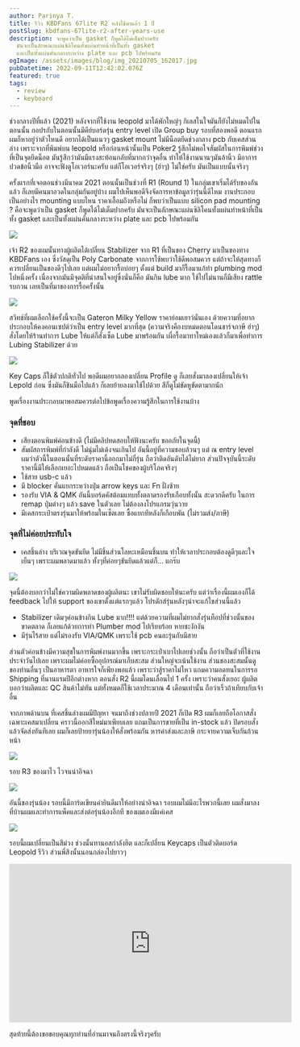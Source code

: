 ```yaml
---
author: Parinya T.
title: รีวิว KBDFans 67lite R2 หลังใช้มาแล้ว 1 ปี
postSlug: kbdfans-67lite-r2-after-years-use
description: จะพูดว่าเป็น gasket ก็พูดได้ไม่เต็มปากครับ
  มันจะเป็นลักษณะแผ่นซิลิโคนทั้งแผ่นทำหน้าที่เป็นทั้ง gasket
  และเป็นทั้งแผ่นคั่นกลางระหว่าง plate และ pcb ไปพร้อมกัน
ogImage: /assets/images/blog/img_20210705_162017.jpg
pubDatetime: 2022-09-11T12:42:02.076Z
featured: true
tags:
  - review
  - keyboard
---
```


ช่วงกลางปีที่แล้ว (2021) หลังจากที่ใช้งาน leopold มาได้พักใหญ่ๆ กิเลสในใจมันก็ยังไม่หมดไปในตอนนั้น กอปรกับในตอนนั้นมีคีย์บอร์ดรุ่น entry level เปิด Group buy รอบที่สองพอดี ตอนแรกผมก็หาอยู่ว่าตัวไหนดี อยากได้เป็นแนวๆ gasket mount ไม่มีน็อตยึดช่วงกลาง pcb กับเคสส่วนล่าง เพราะจากที่พิมพ์บน leopold หรือก่อนหน้านั้นเป็น Poker2 รู้สึกไม่พอใจสัมผัสในการพิมพ์ช่วงที่เป็นจุดยึดน็อต มันรู้สึกว่ามันมีแรงสะท้อนกลับที่มากกว่าจุดอื่น ทำให้ใช้งานนานๆมันล้านิ้ว มีอาการปวดข้อนิ้วมือ อาจจะฟังดูโอเวอร์นะครับ แต่ก็โอเวอร์จริงๆ (ฮ่าๆ) ไม่ใช่ครับ มันเป็นแบบนั้นจริงๆ

ครั้งแรกที่เจอตอนช่วงมีนาคม 2021 ตอนนั้นเป็นช่วงที่ R1 (Round 1) ในกลุ่มเขาเริ่มได้รับของกันแล้ว ก็เลยมีคนมาอวดในกลุ่มกันอยู่บ้าง ผมไปเห็นพอดีจึงจัดการหาข้อมูลว่ารุ่นนี้ดีไหม งานประกอบเป็นอย่างไร mounting แบบไหน ราคาเอื้อมถึงหรือไม่ ก็พบว่าเป็นแบบ silicon pad mounting ? คือจะพูดว่าเป็น gasket ก็พูดได้ไม่เต็มปากครับ มันจะเป็นลักษณะแผ่นซิลิโคนทั้งแผ่นทำหน้าที่เป็นทั้ง gasket และเป็นทั้งแผ่นคั่นกลางระหว่าง plate และ pcb ไปพร้อมกัน

![](/assets/images/blog/img_20210711_151502.jpg)

เจ้า R2 ของผมนั้นทางผู้ผลิตได้เปลี่ยน Stabilizer จาก R1 ที่เป็นของ Cherry มาเป็นของทาง KBDFans เอง ซึ่งวัสดุเป็น Poly Carbonate จากการใช้พบว่าใช้ดีพอสมควร แต่ถ้าจะให้สุดทางก็ควรเปลี่ยนเป็นของดีๆไปเลย แต่ผมไม่อยากรื้อบ่อยๆ ตั้งแต่ build มาก็รื้อมาแก้ทำ plumbing mod ไปหนึ่งครั้ง เนื่องจากมันมีจุดติที่น่าสนใจอยู่ซึ่งนั่นก็คือ มันกิน lube มาก ใช้ไปไม่นานก็มีเสียง rattle รบกวน เลยเป็นที่มาของการรื้อครั้งนั้น

![](/assets/images/blog/img_20210711_175948.jpg)

สวิทช์ที่ผมเลือกใช้ครั้งนี้จะเป็น Gateron Milky Yellow ราคาย่อมเยาว์นั่นเอง ด้วยความที่อยากประกอบให้คงคอนเซปต์ว่าเป็น entry level มากที่สุด (ความจริงคืองบหมดตอนโดนชาร์จภาษี ฮ่าๆ) สั่งโดยให้ร้านทำการ Lube ให้แต่ก็สั่งเซ็ต Lube มาพร้อมกัน เผื่อรื้อมาทาใหม่เองแล้วก็มาเพื่อทำการ Lubing Stabilizer ด้วย

![](/assets/images/blog/img_20210711_225232.jpg)

Key Caps ก็ใช้ตัวปกติทั่วไป พอดีผมอยากลองเปลี่ยน Profile ดู ก็เลยสั่งมาลองเปลี่ยนให้เจ้า Lepold ก่อน ซึ่งมันก็ชินมือไปแล้ว ก็เลยย้ายลงมาใช้ไปด้วย สีก็ดูไม่ขัดหูขัดตามากนัก

พูดเรื่องงานประกอบมาพอสมควรต่อไปข้อพูดเรื่องความรู้สึกในการใช้งานบ้าง

### จุดที่ชอบ

- เสียงตอนพิมพ์ค่อนข้างดี (ไม่มีคลิปทดสอบให้ฟังนะครับ ขออภัยในจุดนี้)
- สัมผัสการพิมพ์ที่กำลังดี ไม่นุ่มไม่เด้งจนเกินไป อันนี้อยู่ที่ความชอบล้วนๆ แต่ ณ entry level ผมว่าตัวนี้ในตอนนั้นที่ระดับราคานี้ออกมาไม่กี่รุ่น ถือว่าติดอันดับได้ไม่ยาก ส่วนปัจจุบันนี้ระดับราคานี้มีให้เลือกเยอะไปหมดแล้ว ถือเป็นโชคของผู้บริโภคจริงๆ
- ใช้สาย usb-c แล้ว
- มี blocker คั่นแยกระหว่างปุ่ม arrow keys และ Fn ฝั่งซ้าย
- รองรับ VIA & QMK อันนี้บอร์ดคัสต้อมแทบทั้งตลาดรองรับเกือบทั้งนั้น สะดวกดีครับ ในการ remap ปุ่มต่างๆ แล้ว save ในตัวเลย ไม่ต้องลงโปรแกรมวุ่นวาย
- มีเคสกระเป๋าตรงรุ่นมาให้พร้อมในเซ็ตเลย ซื้อแยกทีหลังก็เกือบพัน (ไม่รวมส่ง/ภาษี)

### จุดที่ไม่ค่อยประทับใจ

- เคสชิ้นล่าง บริเวณจุดขันยึด ไม่มีชิ้นส่วนโลหะเหมือนชิ้นบน ทำให้เวลาประกอบต้องดูดีๆและใจเย็นๆ เพราะผมพลาดมาแล้ว ทั้งๆที่ค่อยๆขันยึดแล้วแต่ก็... แกร๊บ

![](/assets/images/blog/img20210723161147.jpg)

จุดนี้ต้องบอกว่าไม่ใช่ความผิดพลาดของผู้ผลิตนะ เขาไม่รับผิดชอบให้นะครับ แต่ว่าเรื่องนี้ผมเองก็ได้ feedback ไปให้ support ของเขาตั้งแต่แรกๆแล้ว โปรดักส์รุ่นหลังๆน่าจะแก้ไขส่วนนี้แล้ว

- Stabilizer เดิมๆค่อนข้างกิน Lube มาก!!!! แต่ด้วยความที่ผมไม่ยากสั่งรุ่นท็อปที่ช่วงนั้นของขาดตลาด ก็เลยแก้ด้วยการทำ Plumber mod ไปเรียบร้อย หายชะงักงัน
- มีรุ่นไร้สาย แต่ไม่รองรับ VIA/QMK เพราะใช้ pcb คนละรุ่นกับมีสาย

ส่วนตัวค่อนข้างมีความสุขในการพิมพ์งานมากขึ้น เพราะกระเป๋าเบาไปเลยช่วงนั้น ถือว่าเป็นตัวที่ใช้งานประจำวันไปเลย เพราะผมไม่ค่อยซื้ออุปกรณ์มาเก็บสะสม ส่วนใหญ่จะเน้นใช้งาน ส่วนของสะสมนั้นดูของท่านอื่นๆ เป็นอาหารตา อาหารใจก็เพียงพอแล้ว เพราะว่าสู้ราคาไม่ไหว แถมความอดทนในการรอ Shipping ที่นานแรมปีอีกต่างหาก ตอนสั่ง R2 นี้ผมโดนเลื่อนไป 1 ครั้ง เพราะว่าคนสั่งเยอะ ผู้ผลิตบอกว่าผลิตและ QC สินค้าไม่ทัน แต่ทั้งหมดก็ใช้เวลาประมาณ 4 เดือนเท่านั้น ถือว่าเร็วถ้าเทียบกับเจ้าอื่น

จากภาพด้านบน ที่เคสชิ้นล่างผมมีปัญหา จนมาถึงช่วงปลายปี 2021 ก็เปิด R3 ผมก็เลยถือโอกาสสั่งเฉพาะเคสมาเปลี่ยน คราวนี้ออกสีใหม่มาเพียบเลย แถมเป็นการขายที่เป็น in-stock แล้ว ปิดรอบสั่งแล้วจัดส่งทันทีเลย ผมก็เลยป้ายยารุ่นน้องให้สั่งพร้อมกัน หารค่าส่งและภาษี กระจายความเจ็บกันถ้วนหน้า

![](/assets/images/blog/img20211207111419.jpg)

รอบ R3 ของมาไว ไวจนน่าอิจฉา

![](/assets/images/blog/img20211207111833.jpg)

อันนี้ของรุ่นน้อง รอบนี้มีการ์ดเขียนคำยินดีมาให้อย่างน่าอิจฉา รอบผมไม่มีอะไรพวกนี้เลย ผมสั่งมาลงที่บ้านผมและทำการแพ็คและส่งต่อรุ่นน้องอีกที ของผมเองมีแค่เคส

![](/assets/images/blog/img_20211207_135614.jpg)

รอบนี้ผมเปลี่ยนเป็นสีม่วง ช่วงนั้นทานอสกำลังฮิต และก็เปลี่ยน Keycaps เป็นตัวติดบอร์ด Leopold รีวิว ส่วนพี่สิงนั้นนอนกล่องไปยาวๆ

<div class="flex justify-center">
  <iframe
    width="560"
    height="315"
    src="https://www.youtube.com/embed/eE4pFH826Rk"
    title="YouTube video player"
    frameborder="0"
    allow="accelerometer; autoplay; clipboard-write; encrypted-media; gyroscope; picture-in-picture"
    allowfullscreen
  ></iframe>
</div>

สุดท้ายนี้ต้องขอขอบคุณทุกท่านที่อ่านมาจนถึงตรงนี้จริงๆครับ
